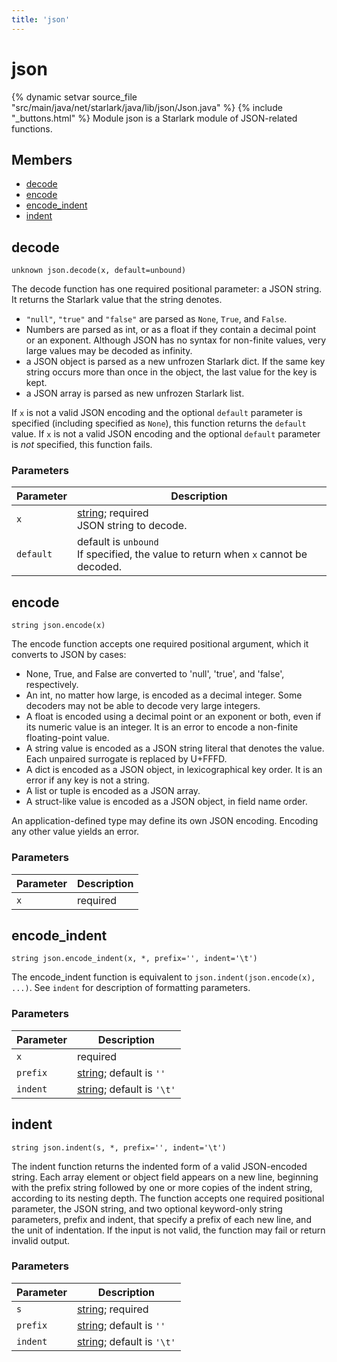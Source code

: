 ```yaml
---
title: 'json'
---
```


# json

{% dynamic setvar source_file "src/main/java/net/starlark/java/lib/json/Json.java" %}
{% include "\_buttons.html" %}
Module json is a Starlark module of JSON-related functions.

## Members

- [decode](#decode)
- [encode](#encode)
- [encode_indent](#encode_indent)
- [indent](#indent)

## decode

``` rule-signature
unknown json.decode(x, default=unbound)
```

The decode function has one required positional parameter: a JSON string.
It returns the Starlark value that the string denotes.

- `"null"`, `"true"` and `"false"` are parsed as `None`, `True`, and `False`.
- Numbers are parsed as int, or as a float if they contain a decimal point or an exponent. Although JSON has no syntax for non-finite values, very large values may be decoded as infinity.
- a JSON object is parsed as a new unfrozen Starlark dict. If the same key string occurs more than once in the object, the last value for the key is kept.
- a JSON array is parsed as new unfrozen Starlark list.

If `x` is not a valid JSON encoding and the optional `default` parameter is specified (including specified as `None`), this function returns the `default` value.
If `x` is not a valid JSON encoding and the optional `default` parameter is *not* specified, this function fails.

### Parameters

<table class="table table-bordered table-condensed table-params">
<thead>
<tr>
<th>Parameter</th>
<th>Description</th>
</tr>
</thead>
<tbody>
<tr>
<td id="decode.x"><code>x</code></td>
<td><a href="../core/string.html" class="anchor">string</a>;
required<br />
JSON string to decode.</td>
</tr>
<tr>
<td id="decode.default"><code>default</code></td>
<td>default is <code>unbound</code><br />
If specified, the value to return when <code>x</code> cannot be decoded.</td>
</tr>
</tbody>
</table>

## encode

``` rule-signature
string json.encode(x)
```

The encode function accepts one required positional argument, which it converts to JSON by cases:

- None, True, and False are converted to 'null', 'true', and 'false', respectively.
- An int, no matter how large, is encoded as a decimal integer. Some decoders may not be able to decode very large integers.
- A float is encoded using a decimal point or an exponent or both, even if its numeric value is an integer. It is an error to encode a non-finite floating-point value.
- A string value is encoded as a JSON string literal that denotes the value. Each unpaired surrogate is replaced by U+FFFD.
- A dict is encoded as a JSON object, in lexicographical key order. It is an error if any key is not a string.
- A list or tuple is encoded as a JSON array.
- A struct-like value is encoded as a JSON object, in field name order.

An application-defined type may define its own JSON encoding.
Encoding any other value yields an error.

### Parameters

<table class="table table-bordered table-condensed table-params">
<thead>
<tr>
<th>Parameter</th>
<th>Description</th>
</tr>
</thead>
<tbody>
<tr>
<td id="encode.x"><code>x</code></td>
<td>required<br />
</td>
</tr>
</tbody>
</table>

## encode_indent

``` rule-signature
string json.encode_indent(x, *, prefix='', indent='\t')
```

The encode_indent function is equivalent to `json.indent(json.encode(x), ...)`. See `indent` for description of formatting parameters.

### Parameters

<table class="table table-bordered table-condensed table-params">
<thead>
<tr>
<th>Parameter</th>
<th>Description</th>
</tr>
</thead>
<tbody>
<tr>
<td id="encode_indent.x"><code>x</code></td>
<td>required<br />
</td>
</tr>
<tr>
<td id="encode_indent.prefix"><code>prefix</code></td>
<td><a href="../core/string.html" class="anchor">string</a>;
default is <code>''</code><br />
</td>
</tr>
<tr>
<td id="encode_indent.indent"><code>indent</code></td>
<td><a href="../core/string.html" class="anchor">string</a>;
default is <code>'\t'</code><br />
</td>
</tr>
</tbody>
</table>

## indent

``` rule-signature
string json.indent(s, *, prefix='', indent='\t')
```

The indent function returns the indented form of a valid JSON-encoded string.
Each array element or object field appears on a new line, beginning with the prefix string followed by one or more copies of the indent string, according to its nesting depth.
The function accepts one required positional parameter, the JSON string,
and two optional keyword-only string parameters, prefix and indent,
that specify a prefix of each new line, and the unit of indentation.
If the input is not valid, the function may fail or return invalid output.

### Parameters

<table class="table table-bordered table-condensed table-params">
<thead>
<tr>
<th>Parameter</th>
<th>Description</th>
</tr>
</thead>
<tbody>
<tr>
<td id="indent.s"><code>s</code></td>
<td><a href="../core/string.html" class="anchor">string</a>;
required<br />
</td>
</tr>
<tr>
<td id="indent.prefix"><code>prefix</code></td>
<td><a href="../core/string.html" class="anchor">string</a>;
default is <code>''</code><br />
</td>
</tr>
<tr>
<td id="indent.indent"><code>indent</code></td>
<td><a href="../core/string.html" class="anchor">string</a>;
default is <code>'\t'</code><br />
</td>
</tr>
</tbody>
</table>
